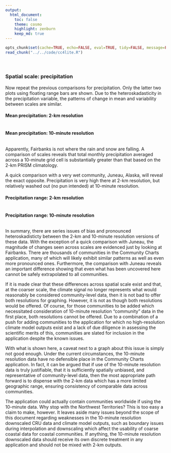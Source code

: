 ```yaml
---
output:
  html_document:
    toc: false
    theme: cosmo
    highlight: zenburn
    keep_md: true
---
```


```r
opts_chunk$set(cache=TRUE, echo=FALSE, eval=TRUE, tidy=FALSE, message=FALSE, warning=FALSE, results="asis", comment=NA)
read_chunk("../../code/cc4lite.R")
```

```r
```

```r
```

##
##
### Spatial scale: precipitation

Now repeat the previous comparisons for precipitation.
Only the latter two plots using floating range bars are shown.
Due to the heteroskadasticity in the precipitation variable, the patterns of change in mean and variability between scales are similar.

#### Mean precipitation: 2-km resolution

```r
```

#### Mean precipitation: 10-minute resolution

```r
```

Apparently, Fairbanks is not where the rain and snow are falling.
A comparison of scales reveals that total monthly precipitation averaged across a 10-minute grid cell is substantially greater than that based on the 2-km PRISM climatology.

A quick comparison with a very wet community, Juneau, Alaska, will reveal the exact opposite.
Precipitation is very high there at 2-km resolution, but relatively washed out (no pun intended) at 10-minute resolution.

#### Precipitation range: 2-km resolution

```r
```

#### Precipitation range: 10-minute resolution

```r
```

<style>iframe.rChart{ width: 100%; height: 500px;}</style>

In summary, there are series issues of bias and pronounced heteroskadisticty between the 2-km and 10-minute resolution versions of these data.
With the exception of a quick comparison with Juneau, the magnitude of changes seen across scales are evidenced just by looking at Fairbanks.
There are thousands of communities in the Community Charts application, many of which will likely exhibit similar patterns as well as even more pronounced ones.
Furthermore, the comparison with Juneau reveals an important difference showing that even what has been uncovered here cannot be safely extrapolated to all communities.

If it is made clear that these differences across spatial scale exist and that, at the coarser scale, the climate signal no longer represents what would reasonably be considered community-level data,
then it is not bad to offer both resolutions for graphing.
However, it is not as though both resolutions would be offered.
Of course, for those communities to be added which necessitated consideration of 10-minute resolution "community" data in the first place, both resolutions cannot be offered.
Due to a combination of a push for adding communities to the application for which no high-resolution climate model outputs exist and a lack of due diligence in assessing the scientific merits of this,
communities are slated for inclusion in the application despite the known issues.

With what is shown here, a caveat next to a graph about this issue is simply not good enough.
Under the current circumstances, the 10-minute resolution data have no defensible place in the Community Charts application.
In fact, it can be argued that if use of the 10-minute resolution data is truly justifiable, that it is sufficiently spatially unbiased, and representative of community-level data,
then the most appropriate path forward is to dispense with the 2-km data which has a more limited geographic range, ensuring consistency of comparable data across communities.

The application could actually contain communities worldwide if using the 10-minute data. Why stop with the Northwest Territories?
This is too easy a claim to make, however.
It leaves aside many issues beyond the scope of this document regarding weaknesses in the 10-minute resolution downscaled CRU data and climate model outputs,
such as boundary issues during interpolation and downscaling which affect the usability of coarse coastal data for coastal communities.
If anything, the 10-minute resolution downscaled data should receive its own discrete treatment in any application and should not be mixed with 2-km outputs.
